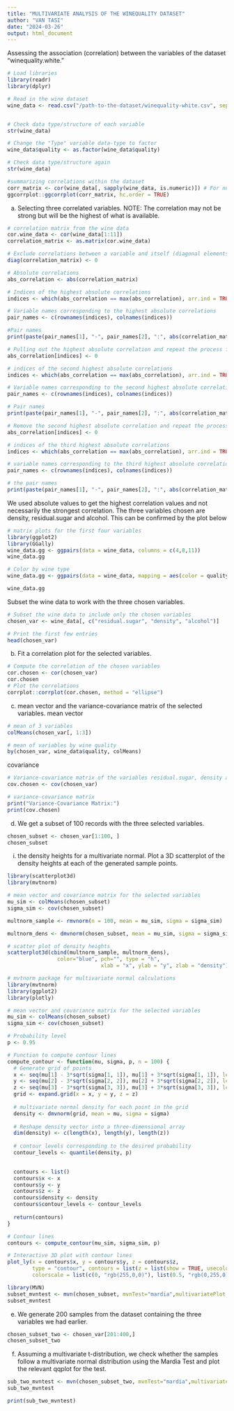 ```yaml
---
title: "MULTIVARIATE ANALYSIS OF THE WINEQUALITY DATASET"
author: "VAN TASI"
date: "2024-03-26"
output: html_document
---
```



Assessing the association (correlation) between the variables of the dataset “winequality.white.”
```r
# Load libraries
library(readr)
library(dplyr)
```

```r
# Read in the wine dataset 
wine_data <- read.csv("/path-to-the-dataset/winequality-white.csv", sep=";")


# Check data type/structure of each variable
str(wine_data)

# Change the "Type" variable data-type to factor
wine_data$quality <- as.factor(wine_data$quality)

# Check data type/structure again
str(wine_data)
```
```r
#summarizing correlations within the dataset
corr_matrix <- cor(wine_data[, sapply(wine_data, is.numeric)]) # For numeric columns
ggcorrplot::ggcorrplot(corr_matrix, hc.order = TRUE)

```

a. Selecting three correlated variables. NOTE: The correlation may not be
strong but will be the highest of what is available.
```r
# correlation matrix from the wine data
cor.wine_data <- cor(wine_data[1:11])
correlation_matrix <- as.matrix(cor.wine_data)

# Exclude correlations between a variable and itself (diagonal elements)
diag(correlation_matrix) <- 0

# Absolute correlations
abs_correlation <- abs(correlation_matrix)

# Indices of the highest absolute correlations
indices <- which(abs_correlation == max(abs_correlation), arr.ind = TRUE)

# Variable names corresponding to the highest absolute correlations
pair_names <- c(rownames(indices), colnames(indices))

#Pair names
print(paste(pair_names[1], "-", pair_names[2], ":", abs(correlation_matrix[indices]), sep = " "))

# Pulling out the highest absolute correlation and repeat the process for the next highest
abs_correlation[indices] <- 0

# indices of the second highest absolute correlations
indices <- which(abs_correlation == max(abs_correlation), arr.ind = TRUE)

# Variable names corresponding to the second highest absolute correlations
pair_names <- c(rownames(indices), colnames(indices))

# Pair names
print(paste(pair_names[1], "-", pair_names[2], ":", abs(correlation_matrix[indices]), sep = " "))

# Remove the second highest absolute correlation and repeat the process for the third highest
abs_correlation[indices] <- 0

# indices of the third highest absolute correlations
indices <- which(abs_correlation == max(abs_correlation), arr.ind = TRUE)

# variable names corresponding to the third highest absolute correlations
pair_names <- c(rownames(indices), colnames(indices))

# the pair names
print(paste(pair_names[1], "-", pair_names[2], ":", abs(correlation_matrix[indices]), sep = " "))
```
We used absolute values to get the highest correlation values and not necessarily the strongest correlation. The three variables chosen are density, residual.sugar and alcohol. This can be confirmed by the plot below
```r
# matrix plots for the first four variables 
library(ggplot2)
library(GGally)
wine_data.gg <- ggpairs(data = wine_data, columns = c(4,8,11))
wine_data.gg

# Color by wine type 
wine_data.gg <- ggpairs(data = wine_data, mapping = aes(color = quality), columns = c(4,8,11))

wine_data.gg
```

Subset the wine data to work with the three chosen variables.
```r
# Subset the wine data to include only the chosen variables
chosen_var <- wine_data[, c("residual.sugar", "density", "alcohol")]

# Print the first few entries
head(chosen_var)
```

b. Fit a correlation plot for the selected variables.
```r
# Compute the correlation of the chosen variables
cor.chosen <- cor(chosen_var)
cor.chosen
# Plot the correlations 
corrplot::corrplot(cor.chosen, method = "ellipse")
```

c. mean vector and the variance-covariance matrix of the selected
variables.
mean vector
```r
# mean of 3 variables 
colMeans(chosen_var[, 1:3])

# mean of variables by wine quality
by(chosen_var, wine_data$quality, colMeans)
```

covariance
```r
# Variance-covariance matrix of the variables residual.sugar, density and alcohol
cov.chosen <- cov(chosen_var)

# variance-covariance matrix
print("Variance-Covariance Matrix:")
print(cov.chosen)
```

d. We get a subset of 100 records with the three selected variables.
```r
chosen_subset <- chosen_var[1:100, ]
chosen_subset
```
i. the density heights for a multivariate normal. Plot a 3D scatterplot
of the density heights at each of the generated sample points.
```r
library(scatterplot3d) 
library(mvtnorm)

# mean vector and covariance matrix for the selected variables
mu_sim <- colMeans(chosen_subset)
sigma_sim <- cov(chosen_subset)

multnorm_sample <- rmvnorm(n = 100, mean = mu_sim, sigma = sigma_sim)

multnorm_dens <- dmvnorm(chosen_subset, mean = mu_sim, sigma = sigma_sim)

# scatter plot of density heights 
scatterplot3d(cbind(multnorm_sample, multnorm_dens),    
                color="blue", pch="", type = "h",             
                              xlab = "x", ylab = "y", zlab = "density")
```
```r

# mvtnorm package for multivariate normal calculations
library(mvtnorm)
library(ggplot2)
library(plotly)

# mean vector and covariance matrix for the selected variables
mu_sim <- colMeans(chosen_subset)
sigma_sim <- cov(chosen_subset)

# Probability level
p <- 0.95

# Function to compute contour lines
compute_contour <- function(mu, sigma, p, n = 100) {
  # Generate grid of points
  x <- seq(mu[1] - 3*sqrt(sigma[1, 1]), mu[1] + 3*sqrt(sigma[1, 1]), length.out = n)
  y <- seq(mu[2] - 3*sqrt(sigma[2, 2]), mu[2] + 3*sqrt(sigma[2, 2]), length.out = n)
  z <- seq(mu[3] - 3*sqrt(sigma[3, 3]), mu[3] + 3*sqrt(sigma[3, 3]), length.out = n)
  grid <- expand.grid(x = x, y = y, z = z)
  
  # multivariate normal density for each point in the grid
  density <- dmvnorm(grid, mean = mu, sigma = sigma)
  
  # Reshape density vector into a three-dimensional array
  dim(density) <- c(length(x), length(y), length(z))
  
  # contour levels corresponding to the desired probability
  contour_levels <- quantile(density, p)
  

  contours <- list()
  contours$x <- x
  contours$y <- y
  contours$z <- z
  contours$density <- density
  contours$contour_levels <- contour_levels
  
  return(contours)
}

# Contour lines
contours <- compute_contour(mu_sim, sigma_sim, p)

# Interactive 3D plot with contour lines
plot_ly(x = contours$x, y = contours$y, z = contours$z, 
        type = "contour", contours = list(z = list(show = TRUE, usecolormap = TRUE, project = TRUE)),
        colorscale = list(c(0, "rgb(255,0,0)"), list(0.5, "rgb(0,255,0)"), c(1, "rgb(0,0,255)")))

```





```r
library(MVN)
subset_mvntest <- mvn(chosen_subset, mvnTest="mardia",multivariatePlot = "qq")
subset_mvntest
```

e. We generate 200 samples from the dataset containing the three variables we had
earlier.
```r
chosen_subset_two <- chosen_var[201:400,]
chosen_subset_two
```

f. Assuming a multivariate t-distribution, we check whether the samples follow a
multivariate normal distribution using the Mardia Test and plot the relevant qqplot
for the test.
```r
sub_two_mvntest <- mvn(chosen_subset_two, mvnTest="mardia",multivariatePlot = "qq")
sub_two_mvntest
```
```r
print(sub_two_mvntest)


```





